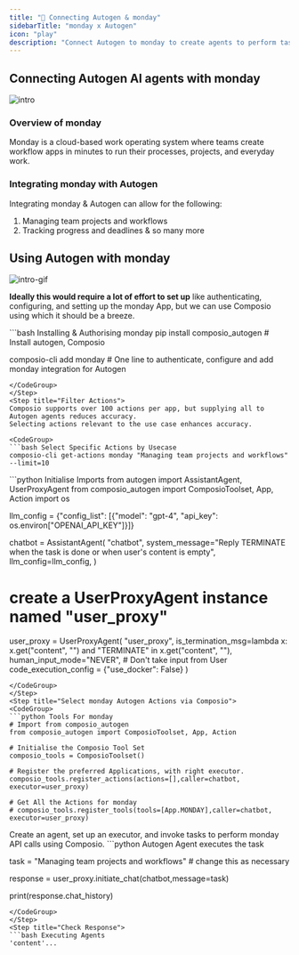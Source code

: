 ```yaml
---
title: "🚀 Connecting Autogen & monday"
sidebarTitle: "monday x Autogen"
icon: "play"
description: "Connect Autogen to monday to create agents to perform tasks using natural language"
---
```


## Connecting Autogen AI agents with monday
![intro](/media/intro.jpg)

### Overview of monday

Monday is a cloud-based work operating system where teams create workflow apps in minutes to run their processes, projects, and everyday work.

### Integrating monday with Autogen

Integrating monday & Autogen can allow for the following:

1. Managing team projects and workflows
2. Tracking progress and deadlines
& so many more

## Using Autogen with monday
![intro-gif](/media/intro.gif)
<Steps>
<Step title="Setting Up the Environment">

**Ideally this would require a lot of effort to set up** like authenticating, configuring, and setting up the monday App, but we can use Composio using which it should be a breeze.

<CodeGroup>
```bash Installing & Authorising monday
pip install composio_autogen # Install autogen, Composio 

composio-cli add monday # One line to authenticate, configure and add monday integration for Autogen
```
</CodeGroup>
</Step>
<Step title="Filter Actions">
Composio supports over 100 actions per app, but supplying all to Autogen agents reduces accuracy.
Selecting actions relevant to the use case enhances accuracy.

<CodeGroup>
```bash Select Specific Actions by Usecase
composio-cli get-actions monday "Managing team projects and workflows" --limit=10
```
</CodeGroup>

</Step>
<Step title="Import Base Packages">

<CodeGroup>
```python Initialise Imports
from autogen import AssistantAgent, UserProxyAgent
from composio_autogen import ComposioToolset, App, Action
import os

llm_config = {"config_list": [{"model": "gpt-4", "api_key": os.environ["OPENAI_API_KEY"]}]}

chatbot = AssistantAgent(
    "chatbot",
    system_message="Reply TERMINATE when the task is done or when user's content is empty",
    llm_config=llm_config,
)

# create a UserProxyAgent instance named "user_proxy"
user_proxy = UserProxyAgent(
    "user_proxy",
    is_termination_msg=lambda x: x.get("content", "") and "TERMINATE" in x.get("content", ""),
    human_input_mode="NEVER", # Don't take input from User
    code_execution_config = {"use_docker": False}
)
```
</CodeGroup>
</Step>
<Step title="Select monday Autogen Actions via Composio">
<CodeGroup>
```python Tools For monday
# Import from composio_autogen
from composio_autogen import ComposioToolset, App, Action

# Initialise the Composio Tool Set
composio_tools = ComposioToolset()

# Register the preferred Applications, with right executor. 
composio_tools.register_actions(actions=[],caller=chatbot, executor=user_proxy)

# Get All the Actions for monday
# composio_tools.register_tools(tools=[App.MONDAY],caller=chatbot, executor=user_proxy) 
```
</CodeGroup>
</Step>
<Step title="Execute the Agent">
Create an agent, set up an executor, and invoke tasks to perform monday API calls using Composio. 
<CodeGroup>
```python Autogen Agent executes the task

task = "Managing team projects and workflows" # change this as necessary

response = user_proxy.initiate_chat(chatbot,message=task)

print(response.chat_history)
```
</CodeGroup>
</Step>
<Step title="Check Response">
```bash Executing Agents
'content'...
```
</Step>
</Steps>
